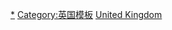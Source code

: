 {{template category
|type   = navbox
|topic  = 英國的[[英國政治|政治]]與[[英國政府|政府]]
|portal = 
}}

[[Category:英国政治|*]]
[[Category:英国模板|Category:英国模板]]
[[Category:欧洲各国政治模板|United Kingdom]]